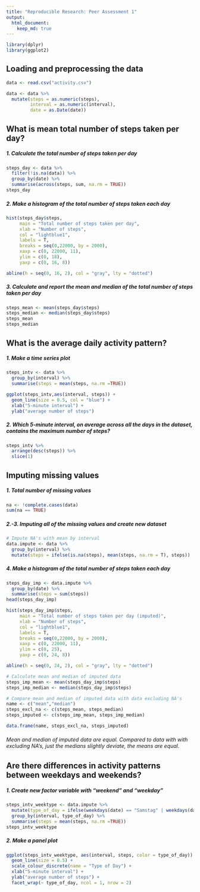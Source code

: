 ```yaml
---
title: "Reproducible Research: Peer Assessment 1"
output:
  html_document:
    keep_md: true
---
```

```r
library(dplyr)
library(ggplot2)
```

## Loading and preprocessing the data

```r
data <- read.csv("activity.csv")

data <- data %>%
  mutate(steps = as.numeric(steps),
         interval = as.numeric(interval),
         date = as.Date(date))
```

## What is mean total number of steps taken per day?

##### 1. Calculate the total number of steps taken per day
```r
steps_day <- data %>%
  filter(!is.na(data)) %>%
  group_by(date) %>%
  summarise(across(steps, sum, na.rm = TRUE))
steps_day
```

##### 2. Make a histogram of the total number of steps taken each day
```r
hist(steps_day$steps,
     main = "Total number of steps taken per day",
     xlab = "Number of steps",
     col = "lightblue1",
     labels = T,
     breaks = seq(0,22000, by = 2000),
     xaxp = c(0, 22000, 11),
     ylim = c(0, 18),
     yaxp = c(0, 16, 8))

abline(h = seq(0, 16, 2), col = "gray", lty = "dotted")
```

##### 3. Calculate and report the mean and median of the total number of steps taken per day
```r
steps_mean <- mean(steps_day$steps)
steps_median <- median(steps_day$steps)
steps_mean
steps_median
```

## What is the average daily activity pattern?
##### 1. Make a time series plot
```r
steps_intv <- data %>% 
  group_by(interval) %>%
  summarise(steps = mean(steps, na.rm =TRUE))

ggplot(steps_intv,aes(interval, steps)) +
  geom_line(size = 0.5, col = "blue") +
  xlab("5-minute interval") +
  ylab("average number of steps")
```

##### 2. Which 5-minute interval, on average across all the days in the dataset, contains the maximum number of steps?
```r
steps_intv %>%
  arrange(desc(steps)) %>%
  slice(1)
```

## Imputing missing values

##### 1. Total number of missing values

```r
na <- !complete.cases(data)
sum(na == TRUE)

```

##### 2.-3. Imputing all of the missing values and create new dataset

```r
# Impute NA's with mean by interval
data.impute <- data %>%
  group_by(interval) %>%
  mutate(steps = ifelse(is.na(steps), mean(steps, na.rm = T), steps))

```

##### 4. Make a histogram of the total number of steps taken each day 

```r
steps_day_imp <- data.impute %>%
  group_by(date) %>%
  summarise(steps = sum(steps))
head(steps_day_imp)

hist(steps_day_imp$steps,
     main = "Total number of steps taken per day (imputed)",
     xlab = "Number of steps",
     col = "lightblue1",
     labels = T,
     breaks = seq(0,22000, by = 2000),
     xaxp = c(0, 22000, 11),
     ylim = c(0, 25),
     yaxp = c(0, 24, 8))

abline(h = seq(0, 24, 2), col = "gray", lty = "dotted")

# Calculate mean and median of imputed data
steps_imp_mean <- mean(steps_day_imp$steps)
steps_imp_median <- median(steps_day_imp$steps)

# Compare mean and median of imputed data with data excluding NA's
name <- c("mean","median")
steps_excl_na <- c(steps_mean, steps_median)
steps_imputed <- c(steps_imp_mean, steps_imp_median)

data.frame(name, steps_excl_na, steps_imputed)

```
###### Mean and median of imputed data are equal. Compared to data with with excluding NA's, just the medians slightly deviate, the means are equal.

## Are there differences in activity patterns between weekdays and weekends?


##### 1. Create new factor variable with "weekend" and "weekday"

```r
steps_intv_weektype <- data.impute %>%
  mutate(type_of_day = ifelse(weekdays(date) == "Samstag" | weekdays(date) == "Sonntag", "weekend", "weekday")) %>%
  group_by(interval, type_of_day) %>%
  summarise(steps = mean(steps, na.rm =TRUE))
steps_intv_weektype
```

##### 2. Make a panel plot
```r
ggplot(steps_intv_weektype, aes(interval, steps, color = type_of_day)) +
  geom_line(size = 0.5) +
  scale_colour_discrete(name = "Type of Day") +
  xlab("5-minute interval") +
  ylab("average number of steps") +
  facet_wrap(~ type_of_day, ncol = 1, nrow = 2)
```

